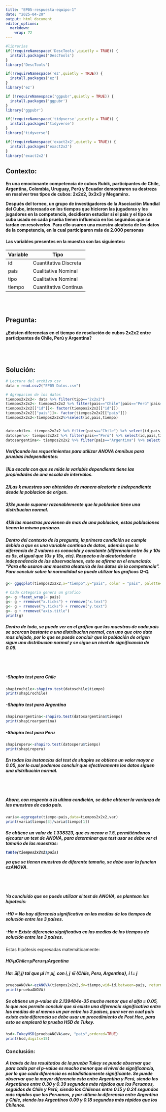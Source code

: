 ```yaml
---
title: "EP05-respuesta-equipo-1"
date: "2025-04-20"
output: html_document
editor_options: 
  markdown: 
    wrap: 72
---
```


```r
#librerías 
if(!requireNamespace('DescTools',quietly = TRUE)) {
  install.packages('DescTools')
}
library('DescTools')

if(!requireNamespace('ez',quietly = TRUE)) {
  install.packages('ez')
}
library('ez')

if (!requireNamespace('ggpubr',quietly = TRUE)) {
  install.packages('ggpubr')
}
library('ggpubr')

if(!requireNamespace('tidyverse',quietly = TRUE)) {
  install.packages('tidyverse')
}
library('tidyverse')

if(!requireNamespace('exact2x2',quietly = TRUE)) {
  install.packages('exact2x2')
}
library('exact2x2')
```

<h2>Contexto:</h2>
<h4>En una emocionante competencia de cubos Rubik, participantes de Chile, Argentina, Colombia, Uruguay, Perú y Ecuador demostraron su destreza en resolver tres tipos de cubos: 2x2x2, 3x3x3 y Megaminx.

Después del torneo, un grupo de investigadores de la Asociación Mundial del Cubo, interesado en los tiempos que hicieron las jugadoras y los jugadores en la competencia, decidieron estudiar si el país y el tipo de cubo usado en cada prueba tienen influencia en los segundos que se tardan en resolverlos. Para ello usaron una muestra aleatoria de los datos de la competencia, en la cual participaron más de 2.000 personas</h4>
<h4>
Las variables presentes en la muestra son las siguientes:
</h4>
|Variable| Tipo                  |
|--------|-----------------------|
| id     | Cuantitativa Discreta |
| pais   | Cualitativa Nominal   |
| tipo   | Cualitativa Nominal   |
| tiempo | Cuantitativa Continua |
<br></br>
<h2>Pregunta:</h2>
<h4>¿Existen diferencias en el tiempo de resolución de cubos 2x2x2 entre participantes de Chile, Perú y Argentina?</h4>

<br></br>
<h2>Solución:</h2>
```r
# Lectura del archivo csv
data = read.csv2("EP05 Datos.csv")
```

```r
# Agrupacion de los datos
tiempos2x2x2<- data %>% filter(tipo=="2x2x2")
tiempos2x2x2<- tiempos2x2x2 %>% filter(pais=="Chile"|pais=="Perú"|pais=="Argentina")
tiempos2x2x2[["id"]]<- factor(tiempos2x2x2[["id"]])
tiempos2x2x2[["pais"]]<- factor(tiempos2x2x2[["pais"]])
tiempos2x2x2<-tiempos2x2x2%>%select(id,pais,tiempo)


datoschile<- tiempos2x2x2 %>% filter(pais=="Chile") %>% select(id,pais,tiempo)
datosperu<- tiempos2x2x2 %>% filter(pais=="Perú") %>% select(id,pais,tiempo)
datosargentina<- tiempos2x2x2 %>% filter(pais=="Argentina") %>% select(id,pais,tiempo)
``` 

<h5>
Verificando los requerimientos para utilizar ANOVA ómnibus para pruebas independientes:</h5>

<h5>1)La escala con que se mide la variable dependiente tiene las propiedades de una escala de intervalos.</h5>
<h5>2)Las k muestras son obtenidas de manera aleatoria e independiente desde la poblacion de origen.</h5>
<h5>3)Se puede suponer razonablemente que la poblacion tiene una distribucion normal.</h5>
<h5>4)Si las muestras provienen de mas de una poblacion, estas poblaciones tienen la misma parianza.</h5>

<h5>Dentro del contexto de la pregunta, la primera condición se cumple debido a que es una variable continua de datos, además que la diferencia de 2 valores es conocida y constante (diferencia entre 5s y 10s es 5s, al igual que 10s y 15s, etc). Respecto a la aleatoriedad e independencia de las observaciones, esto se afirma en el enunciado: "Para ello usaron una muestra aleatoria de los datos de la competencia". Para concluir sobre la normalidad se puede utilizar los graficos Q-Q.
</h5>

```r
g<- ggqqplot(tiempos2x2x2,x="tiempo",y="pais", color = "pais", palette=c("red1","cyan1","darkolivegreen"))

# Cada categoria genera un grafico
g<- g +facet_wrap(~ pais)
g<- g + rremove("x.ticks") + rremove("x.text")
g<- g + rremove("y.ticks") + rremove("y.text")
g<- g + rremove("axis.title")
print(g)
```

<h5>Dentro de todo, se puede ver en el gráfico que las muestras de cada pais se acercan bastante a una distribucion normal, con uno que otro dato mas alejado, por lo que se puede concluir que la población de origen sigue una distribución normal y se sigue un nivel de significancia de 0.05.
</h5>

<br></br>
<h5>-Shapiro test para Chile</h5>
```r
shapirochile<-shapiro.test(datoschile$tiempo)
print(shapirochile)
```
<h5>-Shapiro test para Argentina</h5>
```r
shapiroargentina<-shapiro.test(datosargentina$tiempo)
print(shapiroargentina)
```
<h5>-Shapiro test para Peru</h5>
```r
shapiroperu<-shapiro.test(datosperu$tiempo)
print(shapiroperu)
```

<h5>En todas las instancias del test de shapiro se obtiene un valor mayor a 0.05, por lo cual podemos concluir que efectivamente los datos siguen una distribución normal.</h5>

<br></br>
<h5>
Ahora, con respecto a la ultima condición, se debe obtener la varianza de las muestras de cada país.
</h5>

```r
varia<-aggregate(tiempo~pais,data=tiempos2x2x2,var)
print(varia$tiempo[3]/varia$tiempo[1])
```
<h5>
Se obtiene un valor de 1.338323, que es menor a 1.5, permitiéndonos ejecutar un test de ANOVA, para determinar que test usar se debe ver el tamaño de las muestras:

```r
table(tiempos2x2x2$pais)
```

ya que se tienen muestras de diferente tamaño, se debe usar la funcion ezANOVA.
</h5>

<br></br>

<h5>
Ya concluido que se puede utilizar el test de ANOVA, se plantean las hipotesis:</h5>
  <h5>-H0 = No hay diferencia significativa en las medias de los tiempos de solución entre los 3 países.</h5>
  <h5>-Ha = Existe diferencia significativa en las medias de los tiempos de solución entre los 3 países.</h5>
Estas hipótesis expresadas matemáticamente:
  <h5> H0:μChile=μPeru=μArgentina </h5>
  <h5> Ha: ∃(i,j) tal que μi != μj, con i, j ∈ {Chile, Peru, Argentina}, i != j</h5>


```r
pruebaANOVA<-ezANOVA(tiempos2x2x2,dv=tiempo,wid=id,between=pais, return_aov = TRUE)
print(pruebaANOVA)
```

<h5>
Se obtiene un p-value de 2.139484e-35 mucho menor que el alfa = 0.05, lo que nos permite concluir que si existe una diferencia significativa entre las medias  de al menos un par entre los 3 países, para ver en cual país existe esta diferencia se debe usar un procedimiento de Post Hoc, para esto se empleará la prueba HSD de Tukey.
</h5>
```r
hsd<-TukeyHSD(pruebaANOVA$aov, "pais",ordered=TRUE)
print(hsd,digits=15)
```
<h3>Conclusión:</h3>
<h5>
A través de los resultados de la prueba Tukey se puede observar que para cada par el p-value es mucho
menor que el nivel de significancia, por lo que cada diferencia es estadísticamente significante. Se puede observar que la mayor diferencia esta entre Argentina y Perú, siendo los Argentinos entre 0.30 y 0.39 segundos más rápidos que los Peruanos, seguidos de Chile y Perú, siendo los Chilenos entre 0.15 y 0.24 segundos más rápidos que los Peruanos, y por último la diferencia entre Argentina y Chile, siendo los Argentinos 0.09 y 0.18 segundos más rápidos que los Chilenos.
</h5>
<br></br>